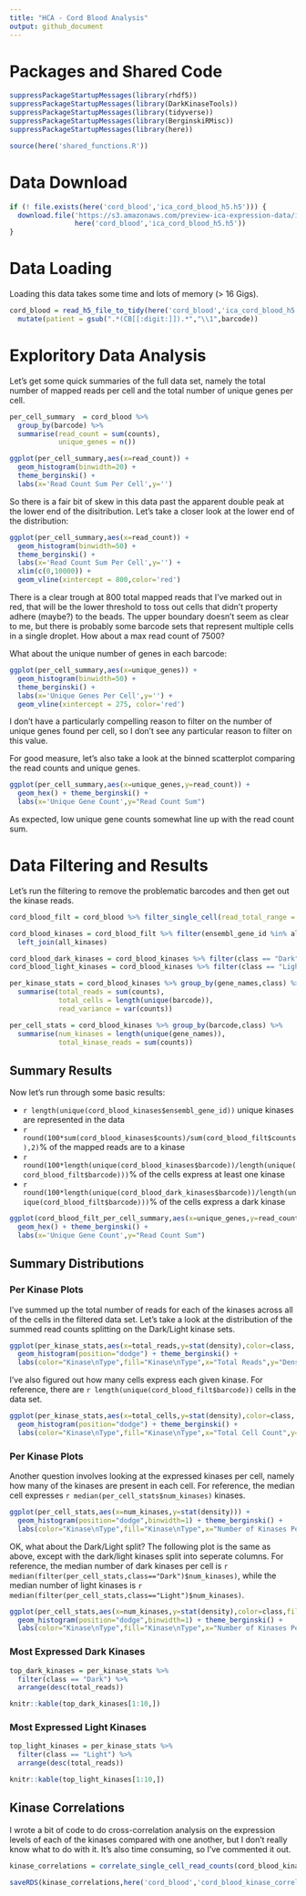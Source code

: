 ```yaml
---
title: "HCA - Cord Blood Analysis"
output: github_document
---
```


# Packages and Shared Code

```r
suppressPackageStartupMessages(library(rhdf5))
suppressPackageStartupMessages(library(DarkKinaseTools))
suppressPackageStartupMessages(library(tidyverse))
suppressPackageStartupMessages(library(BerginskiRMisc))
suppressPackageStartupMessages(library(here))
```

```r
source(here('shared_functions.R'))
```

# Data Download

```r
if (! file.exists(here('cord_blood','ica_cord_blood_h5.h5'))) {
  download.file('https://s3.amazonaws.com/preview-ica-expression-data/ica_cord_blood_h5.h5',
                here('cord_blood','ica_cord_blood_h5.h5'))
}
```

# Data Loading

Loading this data takes some time and lots of memory (> 16 Gigs).
```r
cord_blood = read_h5_file_to_tidy(here('cord_blood','ica_cord_blood_h5.h5')) %>%
  mutate(patient = gsub(".*(CB[[:digit:]]).*","\\1",barcode))
```


# Exploritory Data Analysis

Let's get some quick summaries of the full data set, namely the total number of mapped reads per cell and the total number of unique genes per cell.
```r
per_cell_summary  = cord_blood %>%
  group_by(barcode) %>%
  summarise(read_count = sum(counts),
            unique_genes = n())

ggplot(per_cell_summary,aes(x=read_count)) + 
  geom_histogram(binwidth=20) + 
  theme_berginski() +
  labs(x='Read Count Sum Per Cell',y='')
```

So there is a fair bit of skew in this data past the apparent double peak at the lower end of the disitribution. Let's take a closer look at the lower end of the distribution:

```r
ggplot(per_cell_summary,aes(x=read_count)) + 
  geom_histogram(binwidth=50) + 
  theme_berginski() +
  labs(x='Read Count Sum Per Cell',y='') +
  xlim(c(0,10000)) +
  geom_vline(xintercept = 800,color='red')
```

There is a clear trough at 800 total mapped reads that I've marked out in red, that will be the lower threshold to toss out cells that didn't property adhere (maybe?) to the beads. The upper boundary doesn't seem as clear to me, but there is probably some barcode sets that represent multiple cells in a single droplet. How about a max read count of 7500?

What about the unique number of genes in each barcode:

```r
ggplot(per_cell_summary,aes(x=unique_genes)) + 
  geom_histogram(binwidth=50) + 
  theme_berginski() +
  labs(x='Unique Genes Per Cell',y='') +
  geom_vline(xintercept = 275, color='red')
```

I don't have a particularly compelling reason to filter on the number of unique genes found per cell, so I don't see any particular reason to filter on this value.

For good measure, let's also take a look at the binned scatterplot comparing the read counts and unique genes.

```r
ggplot(per_cell_summary,aes(x=unique_genes,y=read_count)) + 
  geom_hex() + theme_berginski() +
  labs(x='Unique Gene Count',y="Read Count Sum")
```

As expected, low unique gene counts somewhat line up with the read count sum.

# Data Filtering and Results

Let's run the filtering to remove the problematic barcodes and then get out the kinase reads.

```r
cord_blood_filt = cord_blood %>% filter_single_cell(read_total_range = c(800,7500))

cord_blood_kinases = cord_blood_filt %>% filter(ensembl_gene_id %in% all_kinases$ensembl_gene_id) %>%
  left_join(all_kinases)

cord_blood_dark_kinases = cord_blood_kinases %>% filter(class == "Dark")
cord_blood_light_kinases = cord_blood_kinases %>% filter(class == "Light")

per_kinase_stats = cord_blood_kinases %>% group_by(gene_names,class) %>%
  summarise(total_reads = sum(counts), 
            total_cells = length(unique(barcode)), 
            read_variance = var(counts))

per_cell_stats = cord_blood_kinases %>% group_by(barcode,class) %>%
  summarise(num_kinases = length(unique(gene_names)),
            total_kinase_reads = sum(counts))
```

## Summary Results

Now let's run through some basic results:

* `r length(unique(cord_blood_kinases$ensembl_gene_id))` unique kinases are represented in the data
* `r round(100*sum(cord_blood_kinases$counts)/sum(cord_blood_filt$counts),2)`% of the mapped reads are to a kinase
* `r round(100*length(unique(cord_blood_kinases$barcode))/length(unique(cord_blood_filt$barcode)))`% of the cells express at least one kinase
* `r round(100*length(unique(cord_blood_dark_kinases$barcode))/length(unique(cord_blood_filt$barcode)))`% of the cells express a dark kinase


```r
ggplot(cord_blood_filt_per_cell_summary,aes(x=unique_genes,y=read_count)) + 
  geom_hex() + theme_berginski() +
  labs(x='Unique Gene Count',y="Read Count Sum")
```

## Summary Distributions

### Per Kinase Plots

I've summed up the total number of reads for each of the kinases across all of the cells in the filtered data set. Let's take a look at the distribution of the summed read counts splitting on the Dark/Light kinase sets.

```r
ggplot(per_kinase_stats,aes(x=total_reads,y=stat(density),color=class, fill=class)) + 
  geom_histogram(position="dodge") + theme_berginski() +
  labs(color="Kinase\nType",fill="Kinase\nType",x="Total Reads",y="Density")
```

I've also figured out how many cells express each given kinase. For reference, there are `r length(unique(cord_blood_filt$barcode))` cells in the data set.

```r
ggplot(per_kinase_stats,aes(x=total_cells,y=stat(density),color=class, fill=class)) + 
  geom_histogram(position="dodge") + theme_berginski() +
  labs(color="Kinase\nType",fill="Kinase\nType",x="Total Cell Count",y="Density")
```

### Per Kinase Plots

Another question involves looking at the expressed kinases per cell, namely how many of the kinases are present in each cell. For reference, the median cell expresses `r median(per_cell_stats$num_kinases)` kinases.

```r
ggplot(per_cell_stats,aes(x=num_kinases,y=stat(density))) + 
  geom_histogram(position="dodge",binwidth=1) + theme_berginski() +
  labs(color="Kinase\nType",fill="Kinase\nType",x="Number of Kinases Per Cell",y="Density")
```

OK, what about the Dark/Light split? The following plot is the same as above, except with the dark/light kinases split into seperate columns. For reference, the median number of dark kinases per cell is `r median(filter(per_cell_stats,class=="Dark")$num_kinases)`, while the median number of light kinases is `r median(filter(per_cell_stats,class=="Light")$num_kinases)`.

```r
ggplot(per_cell_stats,aes(x=num_kinases,y=stat(density),color=class,fill=class)) + 
  geom_histogram(position="dodge",binwidth=1) + theme_berginski() +
  labs(color="Kinase\nType",fill="Kinase\nType",x="Number of Kinases Per Cell",y="Density")
```

### Most Expressed Dark Kinases

```r
top_dark_kinases = per_kinase_stats %>% 
  filter(class == "Dark") %>% 
  arrange(desc(total_reads))

knitr::kable(top_dark_kinases[1:10,])
```

### Most Expressed Light Kinases
```r
top_light_kinases = per_kinase_stats %>% 
  filter(class == "Light") %>% 
  arrange(desc(total_reads))

knitr::kable(top_light_kinases[1:10,])
```

## Kinase Correlations

I wrote a bit of code to do cross-correlation analysis on the expression levels of each of the kinases compared with one another, but I don't really know what to do with it. It's also time consuming, so I've commented it out.

```r
kinase_correlations = correlate_single_cell_read_counts(cord_blood_kinases)

saveRDS(kinase_correlations,here('cord_blood','cord_blood_kinase_correlations.rds'))
```